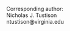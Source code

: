 
\begin{centering}

$ $

\vspace{2.0 cm}

\LARGE

{\bf Convolutional Neural Nets with Template-Based Data Augmentation for Functional Lung Imaging 
Segmentation}

\vspace{2.0 cm}

\normalsize

Nicholas J. Tustison$^1$,
Zixuan Lin$^1$,
Brian B. Avants$^2$,
Nick Cullen$^3$,
Talissa A. Altes$^4$,
Jaime F. Mata$^1$,
John P. Mugler III$^1$, and
Kun Qing$^1$



\vspace{0.25 cm}

\small

$^1$Department of Radiology and Medical Imaging, University of Virginia, Charlottesville, VA

$^2$Biogen, Cambridge, MA

$^3$Department of ..., University of Pennsylvania, Philadelphia, PA

$^4$Department of Radiology, University of Missouri, Columbia, MO

\end{centering}

\vspace{4.2 cm}

\small

Corresponding author: \
Nicholas J. Tustison \
ntustison@virginia.edu

\noindent\rule{4cm}{0.4pt}

\newpage

\normalsize

